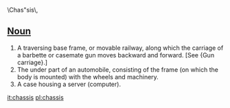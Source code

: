 \Chas"sis\, 
==[[Noun]]==
#A traversing base frame, or movable railway, along which the carriage of a barbette or casemate gun moves backward and forward. [See {Gun carriage}.]
#The under part of an automobile, consisting of the frame (on which the body is mounted) with the wheels and machinery.
#A case housing a server (computer).
[[it:chassis]]
[[pl:chassis]]